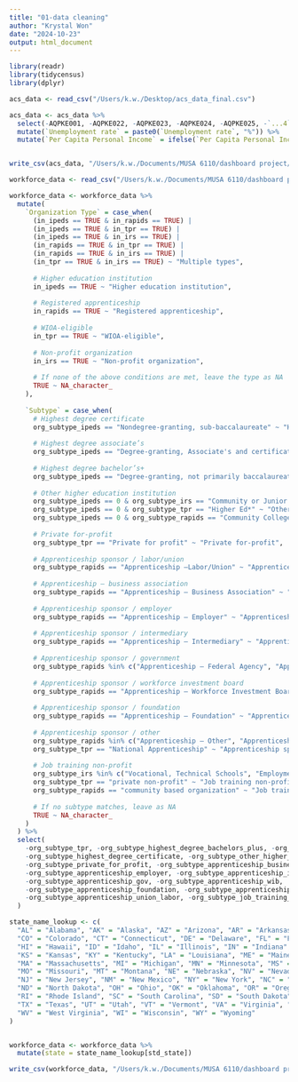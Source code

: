 ```yaml
---
title: "01-data cleaning"
author: "Krystal Won"
date: "2024-10-23"
output: html_document
---
```


```r
library(readr)
library(tidycensus)
library(dplyr) 
```


```r
acs_data <- read_csv("/Users/k.w./Desktop/acs_data_final.csv")

acs_data <- acs_data %>% 
  select(-AQPKE001, -AQPKE022, -AQPKE023, -AQPKE024, -AQPKE025, -`...4`) %>% 
  mutate(`Unemployment rate` = paste0(`Unemployment rate`, "%")) %>% 
  mutate(`Per Capita Personal Income` = ifelse(`Per Capita Personal Income` >= 1000000, paste0(round(`Per Capita Personal Income` / 1000000, 1), "M"), paste0(round(`Per Capita Personal Income` / 1000, 1), "k")))


write_csv(acs_data, "/Users/k.w./Documents/MUSA 6110/dashboard project/data/acs_data_cleaned.csv")
```


```r

workforce_data <- read_csv("/Users/k.w./Documents/MUSA 6110/dashboard project/data/workforce_training_ori.csv")

workforce_data <- workforce_data %>%
  mutate(
    `Organization Type` = case_when(
      (in_ipeds == TRUE & in_rapids == TRUE) |
      (in_ipeds == TRUE & in_tpr == TRUE) |
      (in_ipeds == TRUE & in_irs == TRUE) |
      (in_rapids == TRUE & in_tpr == TRUE) |
      (in_rapids == TRUE & in_irs == TRUE) |
      (in_tpr == TRUE & in_irs == TRUE) ~ "Multiple types",
      
      # Higher education institution
      in_ipeds == TRUE ~ "Higher education institution",
      
      # Registered apprenticeship
      in_rapids == TRUE ~ "Registered apprenticeship",
      
      # WIOA-eligible
      in_tpr == TRUE ~ "WIOA-eligible",
      
      # Non-profit organization
      in_irs == TRUE ~ "Non-profit organization",
      
      # If none of the above conditions are met, leave the type as NA
      TRUE ~ NA_character_
    ),
    
    `Subtype` = case_when(
      # Highest degree certificate
      org_subtype_ipeds == "Nondegree-granting, sub-baccalaureate" ~ "Highest degree certificate",
      
      # Highest degree associate’s
      org_subtype_ipeds == "Degree-granting, Associate's and certificates" ~ "Highest degree associate’s",
      
      # Highest degree bachelor’s+
      org_subtype_ipeds == "Degree-granting, not primarily baccalaureate or above" ~ "Highest degree bachelor’s+",
      
      # Other higher education institution
      org_subtype_ipeds == 0 & org_subtype_irs == "Community or Junior Colleges" ~ "Other higher education institution",
      org_subtype_ipeds == 0 & org_subtype_tpr == "Higher Ed*" ~ "Other higher education institution",
      org_subtype_ipeds == 0 & org_subtype_rapids == "Community College/University" ~ "Other higher education institution",
      
      # Private for-profit
      org_subtype_tpr == "Private for profit" ~ "Private for-profit",
      
      # Apprenticeship sponsor / labor/union
      org_subtype_rapids == "Apprenticeship –Labor/Union" ~ "Apprenticeship sponsor / labor/union",
      
      # Apprenticeship – business association
      org_subtype_rapids == "Apprenticeship – Business Association" ~ "Apprenticeship – business association",
      
      # Apprenticeship sponsor / employer
      org_subtype_rapids == "Apprenticeship – Employer" ~ "Apprenticeship sponsor / employer",
      
      # Apprenticeship sponsor / intermediary
      org_subtype_rapids == "Apprenticeship – Intermediary" ~ "Apprenticeship sponsor / intermediary",
      
      # Apprenticeship sponsor / government
      org_subtype_rapids %in% c("Apprenticeship – Federal Agency", "Apprenticeship – City/County Agency", "Apprenticeship – State Agency") ~ "Apprenticeship sponsor / government",
      
      # Apprenticeship sponsor / workforce investment board
      org_subtype_rapids == "Apprenticeship – Workforce Investment Board" ~ "Apprenticeship sponsor / workforce investment board",
      
      # Apprenticeship sponsor / foundation
      org_subtype_rapids == "Apprenticeship – Foundation" ~ "Apprenticeship sponsor / foundation",
      
      # Apprenticeship sponsor / other
      org_subtype_rapids %in% c("Apprenticeship – Other", "Apprenticeship – None", "Apprenticeship – Unknown") ~ "Apprenticeship sponsor / other",
      org_subtype_tpr == "National Apprenticeship" ~ "Apprenticeship sponsor / other",
      
      # Job training non-profit
      org_subtype_irs %in% c("Vocational, Technical Schools", "Employment Procurement Assistance, Job Training", "Vocational Counseling, Guidance and Testing", "Vocational Training", "Vocational Rehabilitation", "Goodwill Industries", "Sheltered Remunerative Employment, Work Activity Center N.E.C.") ~ "Job training non-profit",
      org_subtype_tpr == "private non-profit" ~ "Job training non-profit",
      org_subtype_rapids == "community based organization" ~ "Job training non-profit",
      
      # If no subtype matches, leave as NA
      TRUE ~ NA_character_
    )
  ) %>%
  select(
    -org_subtype_tpr, -org_subtype_highest_degree_bachelors_plus, -org_subtype_highest_degree_associates,
    -org_subtype_highest_degree_certificate, -org_subtype_other_higher_ed_institution, 
    -org_subtype_private_for_profit, -org_subtype_apprenticeship_business_association, 
    -org_subtype_apprenticeship_employer, -org_subtype_apprenticeship_intermediary, 
    -org_subtype_apprenticeship_gov, -org_subtype_apprenticeship_wib, 
    -org_subtype_apprenticeship_foundation, -org_subtype_apprenticeship_other, 
    -org_subtype_apprenticeship_union_labor, -org_subtype_job_training_non_profits, -std_street, -std_city, -std_zip, -county, -metro, -in_ipeds, -in_rapids, -in_irs, -in_tpr, -org_subtype_ipeds, -org_subtype_rapids, -org_subtype_irs, -num_data_sources, -last_updated
  )


```


```r
state_name_lookup <- c(
  "AL" = "Alabama", "AK" = "Alaska", "AZ" = "Arizona", "AR" = "Arkansas", "CA" = "California", 
  "CO" = "Colorado", "CT" = "Connecticut", "DE" = "Delaware", "FL" = "Florida", "GA" = "Georgia",
  "HI" = "Hawaii", "ID" = "Idaho", "IL" = "Illinois", "IN" = "Indiana", "IA" = "Iowa", 
  "KS" = "Kansas", "KY" = "Kentucky", "LA" = "Louisiana", "ME" = "Maine", "MD" = "Maryland",
  "MA" = "Massachusetts", "MI" = "Michigan", "MN" = "Minnesota", "MS" = "Mississippi", 
  "MO" = "Missouri", "MT" = "Montana", "NE" = "Nebraska", "NV" = "Nevada", "NH" = "New Hampshire",
  "NJ" = "New Jersey", "NM" = "New Mexico", "NY" = "New York", "NC" = "North Carolina", 
  "ND" = "North Dakota", "OH" = "Ohio", "OK" = "Oklahoma", "OR" = "Oregon", "PA" = "Pennsylvania", 
  "RI" = "Rhode Island", "SC" = "South Carolina", "SD" = "South Dakota", "TN" = "Tennessee", 
  "TX" = "Texas", "UT" = "Utah", "VT" = "Vermont", "VA" = "Virginia", "WA" = "Washington", 
  "WV" = "West Virginia", "WI" = "Wisconsin", "WY" = "Wyoming"
)


workforce_data <- workforce_data %>%
  mutate(state = state_name_lookup[std_state])
```


```r
write_csv(workforce_data, "/Users/k.w./Documents/MUSA 6110/dashboard project/data/workforce_training_cleaned.csv")
```

